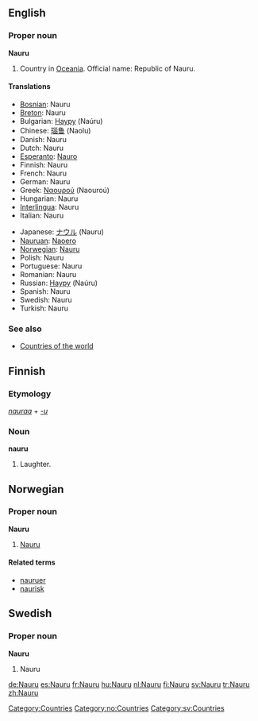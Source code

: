 ==English==

===Proper noun===
'''Nauru'''

# Country in [[Oceania]]. Official name: Republic of Nauru.

====Translations====
{{top}}
*[[Bosnian]]: Nauru {{m}}
*[[Breton]]: Nauru
*Bulgarian: [[Науру]] (Naúru)
*Chinese: [[瑙鲁]] (Naolu)
*Danish: Nauru
*Dutch: Nauru
*[[Esperanto]]: [[Nauro]]
*Finnish: Nauru
*French: Nauru
*German: Nauru
*Greek: [[Ναουρού]] (Naouroú)
*Hungarian: Nauru
*[[Interlingua]]: Nauru
*Italian: Nauru
{{mid}}
*Japanese: [[ナウル]] (Nauru)
*[[Nauruan]]: [[Naoero]]
*[[Norwegian]]: [[#Norwegian|Nauru]]
*Polish: Nauru
*Portuguese: Nauru {{m}}
*Romanian: Nauru {{n}}
*Russian: [[Науру]] (Naúru)
*Spanish: Nauru {{m}}
*Swedish: Nauru
*Turkish: Nauru
{{bottom}}

===See also===
*[[Countries of the world]]

[[Category:Countries]]

==Finnish==
===Etymology===
''[[nauraa]]'' + ''[[-u#Finnish|-u]]''

===Noun===
'''nauru'''

# Laughter.

==Norwegian==
===Proper noun===
[[Category:no:Countries]]
'''Nauru'''
#[[#English|Nauru]]
====Related terms====
*[[nauruer]]
*[[naurisk]]

==Swedish==
===Proper noun===
'''Nauru'''
#Nauru

[[Category:sv:Countries]]

[[de:Nauru]]
[[es:Nauru]]
[[fr:Nauru]]
[[hu:Nauru]]
[[nl:Nauru]]
[[fi:Nauru]]
[[sv:Nauru]]
[[tr:Nauru]]
[[zh:Nauru]]